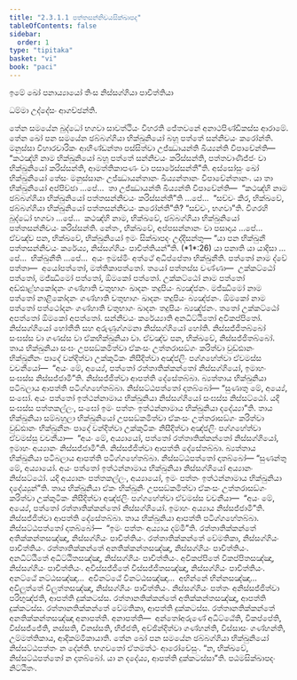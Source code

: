 ```yaml
---
title: "2.3.1.1 පත්තසන්නිචයසික්ඛාපද"
tableOfContents: false
sidebar:
  order: 1
type: "tipitaka"
basket: "vi"
book: "paci"
---
```



<DynamicBreadcrumb />


<Paragraph number="2424" type="center" book="paci">
ඉමේ ඛෝ පනාය්‍යායෝ තිංස නිස්සග්ගියා පාචිත්තියා

  
ධම්මා උද්දේසං ආගච්ඡන්ති.


</Paragraph>

<Division number="733" book="paci">

<Paragraph number="2425" book="paci">
තේන සමයේන බුද්ධෝ භගවා සාවත්ථියං විහරති ජේතවනේ අනාථපිණ්ඩිකස්ස ආරාමේ. තේන ඛෝ පන සමයේන ඡබ්බග්ගියා භික්ඛුනියෝ බහූ පත්තේ සන්නිචයං කරෝන්ති. මනුස්සා විහාරචාරිකං ආහිණ්ඩන්තා පස්සිත්වා උජ්ඣායන්ති ඛිය්‍යන්ති විපාචේන්ති—  “කථඤ්හි නාම භික්ඛුනියෝ බහූ පත්තේ සන්නිචයං කරිස්සන්ති, පත්තවාණිජ්ජං වා භික්ඛුනියෝ කරිස්සන්ති, ආමත්තිකාපණං වා පසාරේස්සන්තී”ති.
</Paragraph>

<Paragraph number="2426" book="paci">
අස්සෝසුං ඛෝ භික්ඛුනියෝ තේසං මනුස්සානං උජ්ඣායන්තානං ඛිය්‍යන්තානං විපාචේන්තානං. යා තා භික්ඛුනියෝ අප්පිච්ඡා …පේ…  තා උජ්ඣායන්ති ඛිය්‍යන්ති විපාචේන්ති—  “කථඤ්හි නාම ඡබ්බග්ගියා භික්ඛුනියෝ පත්තසන්නිචයං කරිස්සන්තී”ති …පේ…  “සච්චං කිර, භික්ඛවේ, ඡබ්බග්ගියා භික්ඛුනියෝ පත්තසන්නිචයං කරෝන්තී”ති? “සච්චං, භගවා”ති. විගරහි බුද්ධෝ භගවා …පේ…  කථඤ්හි නාම, භික්ඛවේ, ඡබ්බග්ගියා භික්ඛුනියෝ පත්තසන්නිචයං කරිස්සන්ති. නේතං, භික්ඛවේ, අප්පසන්නානං වා පසාදාය …පේ…  ඒවඤ්ච පන, භික්ඛවේ, භික්ඛුනියෝ ඉමං සික්ඛාපදං උද්දිසන්තු—
</Paragraph>

</Division>
<Division number="734" book="paci">

<Paragraph number="2427" book="paci">
<Emphasis>“යා පන භික්ඛුනී පත්තසන්නිචයං කරේය්‍ය</Emphasis>, <Emphasis>නිස්සග්ගියං පාචිත්තියන්”</Emphasis>ති. (*1*:<Emphasis>26</Emphasis>)
</Paragraph>

</Division>
<Division number="735" book="paci">

<Paragraph number="2428" book="paci">
<Emphasis>යා පනා</Emphasis>ති යා යාදිසා …පේ…  <Emphasis>භික්ඛුනී</Emphasis>ති …පේ…  අයං ඉමස්මිං අත්ථේ අධිප්පේතා භික්ඛුනීති.
</Paragraph>

<Paragraph number="2429" book="paci">
<Emphasis>පත්තෝ</Emphasis> නාම ද්වේ පත්තා—  අයෝපත්තෝ, මත්තිකාපත්තෝ. තයෝ පත්තස්ස වණ්ණා—  උක්කට්ඨෝ පත්තෝ, මජ්ඣිමෝ පත්තෝ, ඕමකෝ පත්තෝ. <Emphasis>උක්කට්ඨෝ</Emphasis> <Emphasis>නාම</Emphasis> <Emphasis>පත්තෝ</Emphasis> අඩ්ඪාළ්හකෝදනං ගණ්හාති චතුභාගං ඛාදනං තදුපියං බ්‍යඤ්ජනං. <Emphasis>මජ්ඣිමෝ නාම</Emphasis> <Emphasis>පත්තෝ</Emphasis> නාළිකෝදනං ගණ්හාති චතුභාගං ඛාදනං තදුපියං බ්‍යඤ්ජනං. <Emphasis>ඕමකෝ නාම</Emphasis> <Emphasis>පත්තෝ</Emphasis> පත්ථෝදනං ගණ්හාති චතුභාගං ඛාදනං තදුපියං බ්‍යඤ්ජනං. තතෝ උක්කට්ඨෝ අපත්තෝ ඕමකෝ අපත්තෝ.
</Paragraph>

<Paragraph number="2430" book="paci">
<Emphasis>සන්නිචයං කරේය්‍යා</Emphasis>ති අනධිට්ඨිතෝ අවිකප්පිතෝ.
</Paragraph>

<Paragraph number="2431" book="paci">
<Emphasis>නිස්සග්ගියෝ හෝතී</Emphasis>ති සහ අරුණුග්ගමනා නිස්සග්ගියෝ හෝති. නිස්සජ්ජිතබ්බෝ සංඝස්ස වා ගණස්ස වා ඒකභික්ඛුනියා වා. ඒවඤ්ච පන, භික්ඛවේ, නිස්සජ්ජිතබ්බෝ. තාය භික්ඛුනියා සංඝං උපසඞ්කමිත්වා ඒකංසං උත්තරාසඞ්ගං කරිත්වා වුඩ්ඪානං භික්ඛුනීනං පාදේ වන්දිත්වා උක්කුටිකං නිසීදිත්වා අඤ්ජලිං පග්ගහේත්වා ඒවමස්ස වචනීයෝ—  “අයං මේ, අය්‍යේ, පත්තෝ රත්තාතික්කන්තෝ නිස්සග්ගියෝ, ඉමාහං සංඝස්ස නිස්සජ්ජාමී”ති. නිස්සජ්ජිත්වා ආපත්ති දේසේතබ්බා. බ්‍යත්තාය භික්ඛුනියා පටිබලාය ආපත්ති පටිග්ගහේතබ්බා. නිස්සට්ඨපත්තෝ දාතබ්බෝ—
</Paragraph>

<Paragraph number="2432" book="paci">
“සුණාතු මේ, අය්‍යේ, සංඝෝ. අයං පත්තෝ ඉත්ථන්නාමාය භික්ඛුනියා නිස්සග්ගියෝ සංඝස්ස නිස්සට්ඨෝ. යදි සංඝස්ස පත්තකල්ලං, සංඝෝ ඉමං පත්තං ඉත්ථන්නාමාය භික්ඛුනියා දදේය්‍යා”ති.
</Paragraph>

<Paragraph number="2433" book="paci">
තාය භික්ඛුනියා සම්බහුලා භික්ඛුනියෝ උපසඞ්කමිත්වා ඒකංසං උත්තරාසඞ්ගං කරිත්වා වුඩ්ඪානං භික්ඛුනීනං පාදේ වන්දිත්වා උක්කුටිකං නිසීදිත්වා අඤ්ජලිං පග්ගහේත්වා ඒවමස්සු වචනීයා—  “අයං මේ, අය්‍යායෝ, පත්තෝ රත්තාතික්කන්තෝ නිස්සග්ගියෝ, ඉමාහං අය්‍යානං නිස්සජ්ජාමී”ති. නිස්සජ්ජිත්වා ආපත්ති දේසේතබ්බා. බ්‍යත්තාය භික්ඛුනියා පටිබලාය ආපත්ති පටිග්ගහේතබ්බා. නිස්සට්ඨපත්තෝ දාතබ්බෝ—
</Paragraph>

<Paragraph number="2434" book="paci">
“සුණන්තු මේ, අය්‍යායෝ. අයං පත්තෝ ඉත්ථන්නාමාය භික්ඛුනියා නිස්සග්ගියෝ අය්‍යානං නිස්සට්ඨෝ. යදි අය්‍යානං පත්තකල්ලං, අය්‍යායෝ, ඉමං පත්තං ඉත්ථන්නාමාය භික්ඛුනියා දදේය්‍යුන්”ති.
</Paragraph>

<Paragraph number="2435" book="paci">
තාය භික්ඛුනියා ඒකං භික්ඛුනිං උපසඞ්කමිත්වා ඒකංසං උත්තරාසඞ්ගං කරිත්වා උක්කුටිකං නිසීදිත්වා අඤ්ජලිං පග්ගහේත්වා ඒවමස්ස වචනීයා—  “අයං මේ, අය්‍යේ, පත්තෝ රත්තාතික්කන්තෝ නිස්සග්ගියෝ. ඉමාහං අය්‍යාය නිස්සජ්ජාමී”ති. නිස්සජ්ජිත්වා ආපත්ති දේසේතබ්බා. තාය භික්ඛුනියා ආපත්ති පටිග්ගහේතබ්බා. නිස්සට්ඨපත්තෝ දාතබ්බෝ—  “ඉමං පත්තං අය්‍යාය දම්මී”ති.
</Paragraph>

</Division>
<Division number="736" book="paci">

<Paragraph number="2436" book="paci">
රත්තාතික්කන්තේ අතික්කන්තසඤ්ඤා, නිස්සග්ගියං පාචිත්තියං. රත්තාතික්කන්තේ වේමතිකා, නිස්සග්ගියං පාචිත්තියං. රත්තාතික්කන්තේ අනතික්කන්තසඤ්ඤා, නිස්සග්ගියං පාචිත්තියං. අනධිට්ඨිතේ අධිට්ඨිතසඤ්ඤා, නිස්සග්ගියං පාචිත්තියං. අවිකප්පිතේ විකප්පිතසඤ්ඤා, නිස්සග්ගියං පාචිත්තියං. අවිස්සජ්ජිතේ විස්සජ්ජිතසඤ්ඤා, නිස්සග්ගියං පාචිත්තියං. අනට්ඨේ නට්ඨසඤ්ඤා…  අවිනට්ඨේ විනට්ඨසඤ්ඤා…  අභින්නේ භින්නසඤ්ඤා…  අවිලුත්තේ විලුත්තසඤ්ඤා, නිස්සග්ගියං පාචිත්තියං.
</Paragraph>

<Paragraph number="2437" book="paci">
නිස්සග්ගියං පත්තං අනිස්සජ්ජිත්වා පරිභුඤ්ජති, ආපත්ති දුක්කටස්ස. රත්තානතික්කන්තේ අතික්කන්තසඤ්ඤා, ආපත්ති දුක්කටස්ස. රත්තානතික්කන්තේ වේමතිකා, ආපත්ති දුක්කටස්ස. රත්තානතික්කන්තේ අනතික්කන්තසඤ්ඤා අනාපත්ති.
</Paragraph>

</Division>
<Division number="737" book="paci">

<Paragraph number="2438" book="paci">
අනාපත්ති—  අන්තෝඅරුණේ අධිට්ඨේති, විකප්පේති, විස්සජ්ජේති, නස්සති, විනස්සති, භිජ්ජති, අච්ඡින්දිත්වා ගණ්හන්ති, විස්සාසං ගණ්හන්ති, උම්මත්තිකාය, ආදිකම්මිකායාති.
</Paragraph>

<Paragraph number="2439" book="paci">
තේන ඛෝ පන සමයේන ඡබ්බග්ගියා භික්ඛුනියෝ නිස්සට්ඨපත්තං න දේන්ති. භගවතෝ ඒතමත්ථං ආරෝචේසුං. “න, භික්ඛවේ, නිස්සට්ඨපත්තෝ න දාතබ්බෝ. යා න දදේය්‍ය, ආපත්ති දුක්කටස්සා”ති.

</Paragraph>
</Division>

<Paragraph number="2440" type="center" book="paci">
පඨමසික්ඛාපදං නිට්ඨිතං.
</Paragraph>